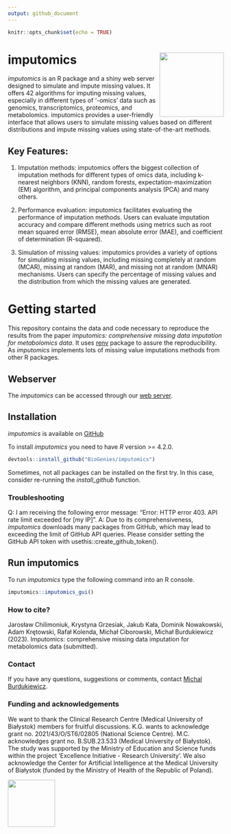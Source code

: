 ```yaml
---
output: github_document
---
```


```r
knitr::opts_chunk$set(echo = TRUE)
```

# imputomics <img src='man/figures/logo.png' align="right" height="150"/>

*imputomics* is an R package and a shiny web server designed to simulate
and impute missing values. It offers 42 algorithms for imputing missing
values, especially in different types of ‘-omics’ data such as genomics,
transcriptomics, proteomics, and metabolomics. imputomics provides a
user-friendly interface that allows users to simulate missing values
based on different distributions and impute missing values using
state-of-the-art methods.

## Key Features:

1.  Imputation methods: imputomics offers the biggest collection of
    imputation methods for different types of omics data, including
    k-nearest neighbors (KNN), random forests, expectation-maximization
    (EM) algorithm, and principal components analysis (PCA) and many
    others.

2.  Performance evaluation: imputomics facilitates evaluating the
    performance of imputation methods. Users can evaluate imputation
    accuracy and compare different methods using metrics such as root
    mean squared error (RMSE), mean absolute error (MAE), and
    coefficient of determination (R-squared).

3.  Simulation of missing values: imputomics provides a variety of
    options for simulating missing values, including missing completely
    at random (MCAR), missing at random (MAR), and missing not at random
    (MNAR) mechanisms. Users can specify the percentage of missing
    values and the distribution from which the missing values are
    generated.

# Getting started

This repository contains the data and code necessary to reproduce the
results from the paper *imputomics: comprehensive missing data
imputation for metabolomics data*. It uses
[renv](https://CRAN.R-project.org/package=renv) package to assure the
reproducibility. As *imputomics* implements lots of missing value
imputations methods from other R packages.

## Webserver

The *imputomics* can be accessed through our [web
server](http://imputomics.umb.edu.pl/).

## Installation

*imputomics* is available on
[GitHub](https://github.com/BioGenies/imputomics)

To install *imputomics* you need to have *R* version >= 4.2.0.

``` r
devtools::install_github("BioGenies/imputomics")
```

Sometimes, not all packages can be installed on the first try. In this case, consider re-running the *install_github* function.

### Troubleshooting

Q: I am receiving the following error message: "Error: HTTP error 403. API rate limit exceeded for [my IP]".
A: Due to its comprehensiveness, *imputomics* downloads many packages from GitHub, which may lead to exceeding the limit of GitHub API queries. 
Please consider setting the GitHub API token with usethis::create_github_token().

## Run imputomics

To run *imputomics* type the following command into an R console.

``` r
imputomics::imputomics_gui()
```

<!-- # How to cite -->

### How to cite?

Jarosław Chilimoniuk, Krystyna Grzesiak, Jakub Kała, Dominik Nowakowski,
Adam Krętowski, Rafał Kolenda, Michał Ciborowski,
Michał Burdukiewicz (2023). Imputomics: comprehensive missing data
imputation for metabolomics data (submitted).

### Contact

If you have any questions, suggestions or comments, contact [Michal
Burdukiewicz](mailto:michalburdukiewicz@gmail.com).

### Funding and acknowledgements

We want to thank the Clinical Research Centre (Medical University of
Białystok) members for fruitful discussions. K.G. wants to acknowledge
grant no. 2021/43/O/ST6/02805 (National Science Centre). M.C.
acknowledges grant no. B.SUB.23.533 (Medical University of Białystok).
The study was supported by the Ministry of Education and Science funds
within the project ‘Excellence Initiative - Research University’. We
also acknowledge the Center for Artificial Intelligence at the Medical
University of Białystok (funded by the Ministry of Health of the
Republic of Poland).

<img src='man/figures/funding.png' style='height: 110px'>
